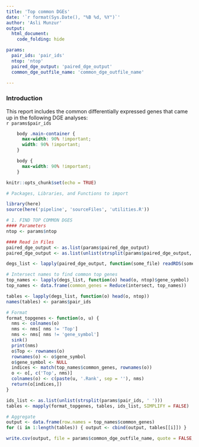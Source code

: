 ```yaml
---
title: 'Top common DGEs'
date: '`r format(Sys.Date(), "%B %d, %Y")`'
author: 'Asli Munzur'
output: 
  html_document:
    code_folding: hide

params:
  pair_ids: 'pair_ids'
  ntop: 'ntop'
  paired_dge_output: 'paired_dge_output'
  common_dge_outfile_name: 'common_dge_outfile_name'
  
---
```


### Introduction 

This report includes the common differentially expressed genes that came up in the following DGE analyses:  
`r params$pair_ids`

```css
    body .main-container {
      max-width: 90% !important;
      width: 90% !important;
    }

    body {
      max-width: 90% !important;
    }
```

```r
knitr::opts_chunk$set(echo = TRUE)
```

```r
# Packages, Libraries, and Functions to import

library(here)
source(here('pipeline', 'sourceFiles', 'utilities.R'))

```

```r

# 1. FIND TOP COMMON DGES
#### Parameters
ntop <- params$ntop

#### Read in Files
paired_dge_output <- as.list(params$paired_dge_output)
paired_dge_output <- as.list(unlist(strsplit(params$paired_dge_output, ' '))) 

degs_list <- lapply(paired_dge_output, function(some_file) readRDS(some_file))

# Intersect names to find common top genes
top_names <- lapply(degs_list, function(o) head(o, ntop)$gene_symbol)
top_names <- data.frame(common_genes = Reduce(intersect, top_names))

tables <- lapply(degs_list, function(o) head(o, ntop))
names(tables) <- params$pair_ids
```


```r
# Format
format_topgenes <- function(o, u) {
  nms <- colnames(o)
  nms <- nms[ nms != 'Top']
  nms <- nms[ nms != 'gene_symbol']
  sink()
  print(nms)
  o$Top <- rownames(o)
  rownames(o) <- o$gene_symbol
  o$gene_symbol <- NULL
  indices <- match(top_names$common_genes, rownames(o))
  o <- o[, c('Top', nms)]
  colnames(o) <- c(paste(u, '.Rank', sep = ''), nms) 
  return(o[indices,])
}

ids_list <- as.list(unlist(strsplit(params$pair_ids, ' '))) 
tables <- mapply(format_topgenes, tables, ids_list, SIMPLIFY = FALSE)

# Aggregate
output <- data.frame(row.names = top_names$common_genes)
for (i in 1:length(tables)) { output <- cbind(output, tables[[i]]) }

write.csv(output, file = params$common_dge_outfile_name, quote = FALSE, row.names = TRUE)

```
